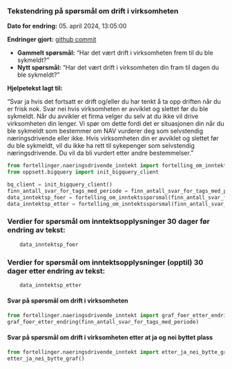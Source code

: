 :::{.column-body}
### Tekstendring på spørsmål om drift i virksomheten

**Dato for endring:** 05. april 2024, 13:05:00

**Endringer gjort:** [github commit](https://github.com/navikt/sykepengesoknad-frontend/commit/eda2df9899dbf15f81eaa10b35b2f2a143088150)

- **Gammelt spørsmål:** "Har det vært drift i virksomheten frem til du ble sykmeldt?"
- **Nytt spørsmål:** "Har det vært drift i virksomheten din fram til dagen du ble sykmeldt?"

**Hjelpetekst lagt til:**

"Svar ja hvis det fortsatt er drift og/eller du har tenkt å ta opp driften når du er frisk nok. Svar nei hvis virksomheten er avviklet og slettet før du ble sykmeldt. Når du avvikler et firma velger du selv at du ikke vil drive virksomheten din lenger. Vi spør om dette fordi det er situasjonen din når du ble sykmeldt som bestemmer om NAV vurderer deg som selvstendig næringsdrivende eller ikke. Hvis virksomheten din er avviklet og slettet før du ble sykmeldt, vil du ikke ha rett til sykepenger som selvstendig næringsdrivende. Du vil da bli vurdert etter andre bestemmelser."
:::

```python
from fortellinger.naeringsdrivende_inntekt import fortelling_om_inntektssporsmal, finn_antall_svar_for_tags_med_periode
from oppsett.bigquery import init_bigquery_client

bq_client = init_bigquery_client()
finn_antall_svar_for_tags_med_periode = finn_antall_svar_for_tags_med_periode(bq_client)
data_inntektsp_foer = fortelling_om_inntektssporsmal(finn_antall_svar_for_tags_med_periode, 'foer')
data_inntektsp_etter = fortelling_om_inntektssporsmal(finn_antall_svar_for_tags_med_periode, 'etter')

```

::: {.callout-note collapse="true"}
### Verdier for spørsmål om inntektsopplysninger **30 dager før** endring av tekst:
```python
    data_inntektsp_foer
```
:::

::: {.callout-note collapse="true"}
### Verdier for spørsmål om inntektsopplysninger **(opptil) 30 dager etter** endring av tekst:
```python
    data_inntektsp_etter
```
:::

#### Svar på spørsmål om drift i virksomheten
```python
from fortellinger.naeringsdrivende_inntekt import graf_foer_etter_endring
graf_foer_etter_endring(finn_antall_svar_for_tags_med_periode)

```


#### Svar på spørsmål om drift i virksomheten etter at ja og nei byttet plass
```python
from fortellinger.naeringsdrivende_inntekt import etter_ja_nei_bytte_graf
etter_ja_nei_bytte_graf()

```